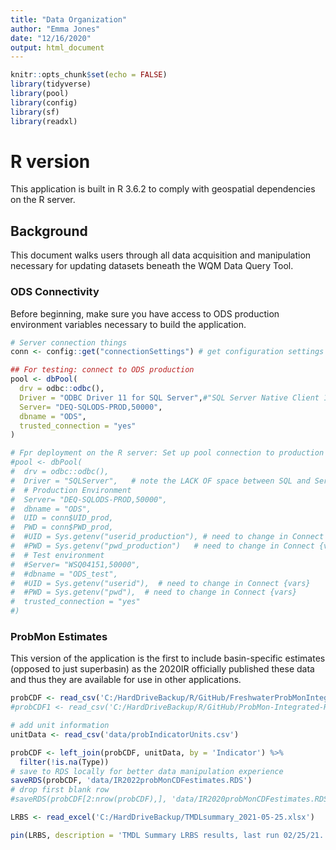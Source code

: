 ```yaml
---
title: "Data Organization"
author: "Emma Jones"
date: "12/16/2020"
output: html_document
---
```


```r
knitr::opts_chunk$set(echo = FALSE)
library(tidyverse)
library(pool)
library(config)
library(sf)
library(readxl)

```

# R version

This application is built in R 3.6.2 to comply with geospatial dependencies on the R server.


## Background

This document walks users through all data acquisition and manipulation necessary for updating datasets beneath the WQM Data Query Tool.

### ODS Connectivity

Before beginning, make sure you have access to ODS production environment variables necessary to build the application.

```r
# Server connection things
conn <- config::get("connectionSettings") # get configuration settings

## For testing: connect to ODS production
pool <- dbPool(
  drv = odbc::odbc(),
  Driver = "ODBC Driver 11 for SQL Server",#"SQL Server Native Client 11.0", 
  Server= "DEQ-SQLODS-PROD,50000",
  dbname = "ODS",
  trusted_connection = "yes"
)

# Fpr deployment on the R server: Set up pool connection to production environment
#pool <- dbPool(
#  drv = odbc::odbc(),
#  Driver = "SQLServer",   # note the LACK OF space between SQL and Server ( how RStudio named driver)
#  # Production Environment
#  Server= "DEQ-SQLODS-PROD,50000",
#  dbname = "ODS",
#  UID = conn$UID_prod, 
#  PWD = conn$PWD_prod,
#  #UID = Sys.getenv("userid_production"), # need to change in Connect {vars}
#  #PWD = Sys.getenv("pwd_production")   # need to change in Connect {vars}
#  # Test environment
#  #Server= "WSQ04151,50000",
#  #dbname = "ODS_test",
#  #UID = Sys.getenv("userid"),  # need to change in Connect {vars}
#  #PWD = Sys.getenv("pwd"),  # need to change in Connect {vars}
#  trusted_connection = "yes"
#)
```

### ProbMon Estimates

This version of the application is the first to include basin-specific estimates (opposed to just superbasin) as the 2020IR officially published these data and thus they are available for use in other applications.

```r
probCDF <- read_csv('C:/HardDriveBackup/R/GitHub/FreshwaterProbMonIntegratedReports/2022ProbChapter/processedData/allCDF.csv')
#probCDF1 <- read_csv('C:/HardDriveBackup/R/GitHub/ProbMon-Integrated-Reports/2020ProbChapter/processedData/allCDF.csv')

# add unit information
unitData <- read_csv('data/probIndicatorUnits.csv')

probCDF <- left_join(probCDF, unitData, by = 'Indicator') %>% 
  filter(!is.na(Type))
# save to RDS locally for better data manipulation experience
saveRDS(probCDF, 'data/IR2022probMonCDFestimates.RDS')
# drop first blank row
#saveRDS(probCDF[2:nrow(probCDF),], 'data/IR2020probMonCDFestimates.RDS')
```

```r
LRBS <- read_excel('C:/HardDriveBackup/TMDLsummary_2021-05-25.xlsx')

pin(LRBS, description = 'TMDL Summary LRBS results, last run 02/25/21.', board = 'rsconnect')
```


